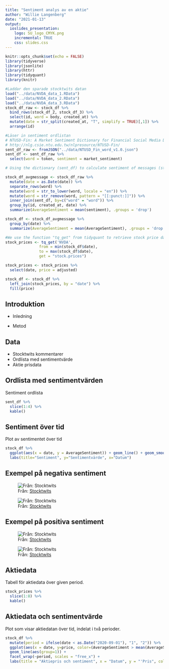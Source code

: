 ---
title: "Sentiment analys av en aktie"
author: "Willie Langenberg"
date: "2021-01-13"
output:
  ioslides_presentation:
    logo: SU_logo_CMYK.png
    incremental: TRUE
    css: slides.css
---

```{r setup, include=FALSE}
knitr::opts_chunk$set(echo = FALSE)
library(tidyverse)
library(jsonlite)
library(httr)
library(tidyquant)
library(knitr)
```

```{r, echo=FALSE}
#Laddar den sparade stocktwits datan
load("../data/NVDA_data_1.RData")
load("../data/NVDA_data_2.RData")
load("../data/NVDA_data_3.RData")
stock_df_raw <- stock_df %>%
  bind_rows(stock_df_2, stock_df_3) %>%
  select(id, word = body, created_at) %>%
  mutate(date = str_split(created_at, "T", simplify = TRUE)[,1]) %>%
  arrange(id)

#Läser in sentiment ordlistan
# NTUSD-Fin: A Market Sentiment Dictionary for Financial Social Media Data Applications
# http://nlg.csie.ntu.edu.tw/nlpresource/NTUSD-Fin/
sent_df_raw <- fromJSON("../data/NTUSD_Fin_word_v1.0.json")
sent_df <- sent_df_raw %>%
  select(word = token, sentiment = market_sentiment)
```

```{r, echo=FALSE}
# Using the dictionary (sent_df) to calculate sentiment of messages (stock_df)

stock_df_avgmessage <- stock_df_raw %>%
  mutate(date = as.Date(date)) %>%
  separate_rows(word) %>%
  mutate(word = str_to_lower(word, locale = "en")) %>%
  mutate(word = str_remove(word, pattern = "[[:punct:]]")) %>%
  inner_join(sent_df, by=c("word" = "word")) %>%
  group_by(id, created_at, date) %>%
  summarize(AverageSentiment = mean(sentiment), .groups = 'drop')

stock_df <- stock_df_avgmessage %>%
  group_by(date) %>%
  summarize(AverageSentiment = mean(AverageSentiment), .groups = 'drop')
```

```{r, echo=FALSE}
#We use the function "tq_get" from tidyquant to retrieve stock price data.
stock_prices <- tq_get('NVDA',
               from = min(stock_df$date),
               to = max(stock_df$date),
               get = "stock.prices")
```

```{r, echo=FALSE}
stock_prices <- stock_prices %>%
  select(date, price = adjusted)

stock_df <- stock_df %>%
  left_join(stock_prices, by = "date") %>%
  fill(price)

```

## Introduktion

* Inledning


* Metod


## Data

- Stocktwits kommentarer
- Ordlista med sentimentvärde
- Aktie prisdata

## Ordlista med sentimentvärden

Sentiment ordlista

```{r, echo = FALSE}
sent_df %>%
  slice(1:4) %>%
  kable()
```

## Sentiment över tid

Plot av sentimentet över tid

```{r, echo, FALSE}
stock_df %>%
  ggplot(aes(x = date, y = AverageSentiment)) + geom_line() + geom_smooth(se = FALSE) +
  labs(title="Sentiment", y="Sentimentvärde", x="Datum")
```

## Exempel på negativa sentiment

![Från: [Stocktwits](https://stocktwits.com/message/268804819)](../data/scrshot/pic_1.png)

![Från: [Stocktwits](https://stocktwits.com/message/253566258)](../data/scrshot/pic_2.png)

## Exempel på positiva sentiment

![Från: [Stocktwits](https://stocktwits.com/message/237686104)](../data/scrshot/pic_4.png)

![Från: [Stocktwits](https://stocktwits.com/message/251538781)](../data/scrshot/pic_5.png)

## Aktiedata

Tabell för aktiedata över given period.

```{r}
stock_prices %>%
  slice(1:8) %>%
  kable()
```

## Aktiedata och sentimentvärde

Plot som visar aktiedatan över tid, indelat i två perioder.

```{r, echo=FALSE}
stock_df %>%
  mutate(period = ifelse(date < as.Date("2020-09-01"), "1", "2")) %>%
  ggplot(aes(x = date, y=price, color=(AverageSentiment > mean(AverageSentiment)))) + 
  geom_line(aes(group=1)) + 
  facet_wrap(~period, scales = "free_x") +
  labs(title = "Aktiepris och sentiment", x = "Datum", y = "'Pris", color = "Högre sentiment \nän vanligt")
```

